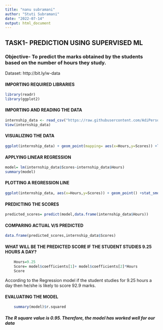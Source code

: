 ```yaml
---
title: "nanu subramani"
author: "Stuti Subramani"
date: "2022-07-14"
output: html_document
---
```


## TASK1- PREDICTION USING SUPERVISED ML
### Objective- To predict the marks obtained by the students based on the number of hours they study.
Dataset: http://bit.ly/w-data
	

#### IMPORTING REQUIRED LIBRARIES
```r
library(readr)
library(ggplot2)
```  
	

#### IMPORTING AND READING THE DATA
```r
internship_data <- read_csv("https://raw.githubusercontent.com/AdiPersonalWorks/Random/master/student_scores%20-%20student_scores.csv")
View(internship_data)
```
	

#### VISUALIZING THE DATA
```r
ggplot(internship_data) + geom_point(mapping= aes(x=Hours,y=Scores)) +labs(title ="Number of hours studied vs percentage of marks", caption= "There is a positive linear relation between the number of hours studied and percentage of marks obtained by a student.")
```
	

#### APPLYING LINEAR REGRESSION
```r
model= lm(internship_data$Scores~internship_data$Hours)
summary(model)
```
	

#### PLOTTING A REGRESSION LINE
```r
ggplot(internship_data, aes(x=Hours,y=Scores)) + geom_point() +stat_smooth(method="lm",col="dodgerblue3") +labs(title= "Linear Model fitted tothe given data")
```
	

#### PREDICTING THE SCORES
```r
predicted_scores= predict(model,data.frame(internship_data$Hours))
```
	

#### COMPARING ACTUAL V/S PREDICTED
```r
data.frame(predicted_scores,internship_data$Scores)
```
	

#### WHAT WILL BE THE PREDICTED SCORE IF THE STUDENT STUDIES 9.25 HOURS A DAY?
```r
	Hours=9.25
	Score= model$coefficients[1]+ model$coefficients[2]*Hours
	Score
```
According to the Regression model if the student studies for 9.25 hours a day then he/she is likely to score 92.9 marks.
	

#### EVALUATING THE MODEL
```r
	summary(model)$r.squared
```

##### The R square value is 0.95. Therefore, the model has worked well for our data
